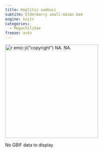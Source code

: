 ```yaml
---
title: Hoplitis sambuci
subtite: Elderberry small-mason bee
engine: knitr
categories:
  - Megachilidae
freeze: auto
---
```

[![`r emo::ji("copyright")` NA. NA.](/files/no_bee.png){height=300}](NA)

No GBIF data to display
